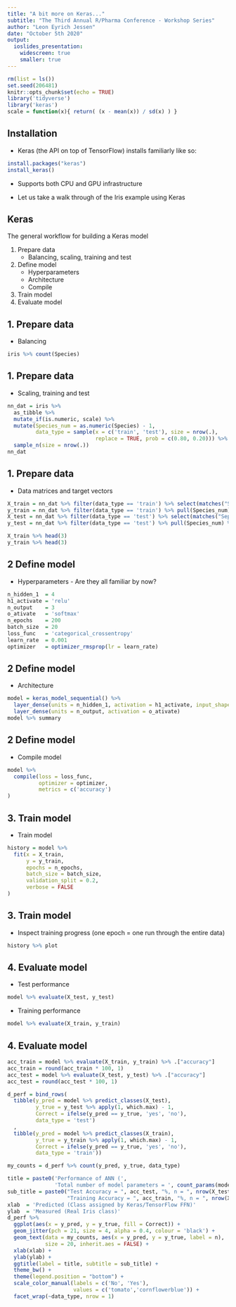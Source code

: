 ```yaml
---
title: "A bit more on Keras..."
subtitle: "The Third Annual R/Pharma Conference - Workshop Series"
author: "Leon Eyrich Jessen"
date: "October 5th 2020"
output:
  ioslides_presentation:
    widescreen: true
    smaller: true
---
```


```r
rm(list = ls())
set.seed(206481)
knitr::opts_chunk$set(echo = TRUE)
library('tidyverse')
library('keras')
scale = function(x){ return( (x - mean(x)) / sd(x) ) }
```

## Installation

- Keras (the API on top of TensorFlow) installs familiarly like so:

```r
install.packages("keras")
install_keras()
```

 - Supports both CPU and GPU infrastructure

 - Let us take a walk through of the Iris example using Keras

## Keras

The general workflow for building a Keras model

  1. Prepare data
     - Balancing, scaling, training and test
  2. Define model
     - Hyperparameters
     - Architecture
     - Compile
  3. Train model
  4. Evaluate model

## 1. Prepare data

 - Balancing
```r
iris %>% count(Species)
```

## 1. Prepare data

 - Scaling, training and test
```r
nn_dat = iris %>%
  as_tibble %>%
  mutate_if(is.numeric, scale) %>%
  mutate(Species_num = as.numeric(Species) - 1,
         data_type = sample(x = c('train', 'test'), size = nrow(.),
                            replace = TRUE, prob = c(0.80, 0.20))) %>% 
  sample_n(size = nrow(.))
nn_dat
```

## 1. Prepare data

 - Data matrices and target vectors
```r
X_train = nn_dat %>% filter(data_type == 'train') %>% select(matches("Sepal|Petal")) %>% as.matrix
y_train = nn_dat %>% filter(data_type == 'train') %>% pull(Species_num) %>% to_categorical
X_test = nn_dat %>% filter(data_type == 'test') %>% select(matches("Sepal|Petal")) %>% as.matrix
y_test = nn_dat %>% filter(data_type == 'test') %>% pull(Species_num) %>% to_categorical
```

```r
X_train %>% head(3)
y_train %>% head(3)
```

## 2 Define model

 - Hyperparameters - Are they all familiar by now?
```r
n_hidden_1  = 4
h1_activate = 'relu'
n_output    = 3
o_ativate   = 'softmax'
n_epochs    = 200
batch_size  = 20
loss_func   = 'categorical_crossentropy'
learn_rate  = 0.001
optimizer   = optimizer_rmsprop(lr = learn_rate)
```

## 2 Define model

 - Architecture
```r
model = keras_model_sequential() %>% 
  layer_dense(units = n_hidden_1, activation = h1_activate, input_shape = 4) %>% 
  layer_dense(units = n_output, activation = o_ativate)
model %>% summary
```

## 2 Define model

 - Compile model
```r
model %>%
  compile(loss = loss_func,
          optimizer = optimizer,
          metrics = c('accuracy')
)
```

## 3. Train model

 - Train model
```r
history = model %>%
  fit(x = X_train,
      y = y_train,
      epochs = n_epochs,
      batch_size = batch_size,
      validation_split = 0.2,
      verbose = FALSE
)
```

## 3. Train model

 - Inspect training progress (one epoch = one run through the entire data)
```r
history %>% plot
```

## 4. Evaluate model

- Test performance
```r
model %>% evaluate(X_test, y_test)
```

- Training performance
```r
model %>% evaluate(X_train, y_train)
```

## 4. Evaluate model

```r

acc_train = model %>% evaluate(X_train, y_train) %>% .["accuracy"]
acc_train = round(acc_train * 100, 1)
acc_test = model %>% evaluate(X_test, y_test) %>% .["accuracy"]
acc_test = round(acc_test * 100, 1)

d_perf = bind_rows(
  tibble(y_pred = model %>% predict_classes(X_test),
         y_true = y_test %>% apply(1, which.max) - 1,
         Correct = ifelse(y_pred == y_true, 'yes', 'no'),
         data_type = 'test')
  ,
  tibble(y_pred = model %>% predict_classes(X_train),
         y_true = y_train %>% apply(1, which.max) - 1,
         Correct = ifelse(y_pred == y_true, 'yes', 'no'),
         data_type = 'train'))

my_counts = d_perf %>% count(y_pred, y_true, data_type)

title = paste0('Performance of ANN (',
               'Total number of model parameters = ', count_params(model), ').')
sub_title = paste0("Test Accuracy = ", acc_test, "%, n = ", nrow(X_test), ". ",
                   "Training Accuracy = ", acc_train, "%, n = ", nrow(X_train), ".")
xlab  = 'Predicted (Class assigned by Keras/TensorFlow FFN)'
ylab  = 'Measured (Real Iris class)'
d_perf %>%
  ggplot(aes(x = y_pred, y = y_true, fill = Correct)) +
  geom_jitter(pch = 21, size = 4, alpha = 0.4, colour = 'black') +
  geom_text(data = my_counts, aes(x = y_pred, y = y_true, label = n),
            size = 20, inherit.aes = FALSE) +
  xlab(xlab) +
  ylab(ylab) +
  ggtitle(label = title, subtitle = sub_title) +
  theme_bw() +
  theme(legend.position = "bottom") +
  scale_color_manual(labels = c('No', 'Yes'),
                     values = c('tomato','cornflowerblue')) +
  facet_wrap(~data_type, nrow = 1)
```
